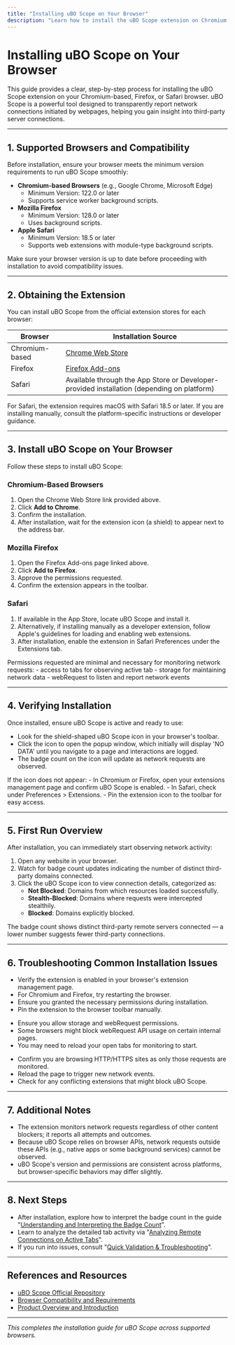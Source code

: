 ```yaml
---
title: "Installing uBO Scope on Your Browser"
description: "Learn how to install the uBO Scope extension on Chromium, Firefox, or Safari browsers. This guide includes download sources, compatibility, and a first-run overview."
---
```


# Installing uBO Scope on Your Browser

This guide provides a clear, step-by-step process for installing the uBO Scope extension on your Chromium-based, Firefox, or Safari browser. uBO Scope is a powerful tool designed to transparently report network connections initiated by webpages, helping you gain insight into third-party server connections.

---

## 1. Supported Browsers and Compatibility

Before installation, ensure your browser meets the minimum version requirements to run uBO Scope smoothly:

- **Chromium-based Browsers** (e.g., Google Chrome, Microsoft Edge)
  - Minimum Version: 122.0 or later
  - Supports service worker background scripts.
- **Mozilla Firefox**
  - Minimum Version: 128.0 or later
  - Uses background scripts.
- **Apple Safari**
  - Minimum Version: 18.5 or later
  - Supports web extensions with module-type background scripts.

<Check>
Make sure your browser version is up to date before proceeding with installation to avoid compatibility issues.
</Check>

---

## 2. Obtaining the Extension

You can install uBO Scope from the official extension stores for each browser:

| Browser         | Installation Source                                                                 |
|-----------------|------------------------------------------------------------------------------------|
| Chromium-based  | [Chrome Web Store](https://chromewebstore.google.com/detail/ubo-scope/bbdpgcaljkaaigfcomhidmneffjjjfgp) |
| Firefox         | [Firefox Add-ons](https://addons.mozilla.org/firefox/addon/ubo-scope/)             |
| Safari          | Available through the App Store or Developer-provided installation (depending on platform) |

<Tip>
For Safari, the extension requires macOS with Safari 18.5 or later. If you are installing manually, consult the platform-specific instructions or developer guidance.
</Tip>

---

## 3. Install uBO Scope on Your Browser

Follow these steps to install uBO Scope:

### Chromium-Based Browsers

1. Open the Chrome Web Store link provided above.
2. Click **Add to Chrome**.
3. Confirm the installation.
4. After installation, wait for the extension icon (a shield) to appear next to the address bar.

### Mozilla Firefox

1. Open the Firefox Add-ons page linked above.
2. Click **Add to Firefox**.
3. Approve the permissions requested.
4. Confirm the extension appears in the toolbar.

### Safari

1. If available in the App Store, locate uBO Scope and install it.
2. Alternatively, if installing manually as a developer extension, follow Apple's guidelines for loading and enabling web extensions.
3. After installation, enable the extension in Safari Preferences under the Extensions tab.

<Note>
Permissions requested are minimal and necessary for monitoring network requests:
- access to tabs for observing active tab
- storage for maintaining network data
- webRequest to listen and report network events
</Note>

---

## 4. Verifying Installation

Once installed, ensure uBO Scope is active and ready to use:

- Look for the shield-shaped uBO Scope icon in your browser's toolbar.
- Click the icon to open the popup window, which initially will display 'NO DATA' until you navigate to a page and interactions are logged.
- The badge count on the icon will update as network requests are observed.

<Check>
If the icon does not appear:
- In Chromium or Firefox, open your extensions management page and confirm uBO Scope is enabled.
- In Safari, check under Preferences > Extensions.
- Pin the extension icon to the toolbar for easy access.
</Check>

---

## 5. First Run Overview

After installation, you can immediately start observing network activity:

1. Open any website in your browser.
2. Watch for badge count updates indicating the number of distinct third-party domains connected.
3. Click the uBO Scope icon to view connection details, categorized as:
   - **Not Blocked**: Domains from which resources loaded successfully.
   - **Stealth-Blocked**: Domains where requests were intercepted stealthily.
   - **Blocked**: Domains explicitly blocked.

<Info>
The badge count shows distinct third-party remote servers connected — a lower number suggests fewer third-party connections.
</Info>

---

## 6. Troubleshooting Common Installation Issues

<AccordionGroup title="Troubleshooting Common Installation Issues">
<Accordion title="Extension Icon Missing After Installation">

- Verify the extension is enabled in your browser's extension management page.
- For Chromium and Firefox, try restarting the browser.
- Ensure you granted the necessary permissions during installation.
- Pin the extension to the browser toolbar manually.
</Accordion>

<Accordion title="Permissions Denied or Not Working">

- Ensure you allow storage and webRequest permissions.
- Some browsers might block webRequest API usage on certain internal pages.
- You may need to reload your open tabs for monitoring to start.
</Accordion>

<Accordion title="Badge Count Does Not Update">

- Confirm you are browsing HTTP/HTTPS sites as only those requests are monitored.
- Reload the page to trigger new network events.
- Check for any conflicting extensions that might block uBO Scope.
</Accordion>
</AccordionGroup>

---

## 7. Additional Notes

- The extension monitors network requests regardless of other content blockers; it reports all attempts and outcomes.
- Because uBO Scope relies on browser APIs, network requests outside these APIs (e.g., native apps or some background services) cannot be observed.
- uBO Scope's version and permissions are consistent across platforms, but browser-specific behaviors may differ slightly.

---

## 8. Next Steps

- After installation, explore how to interpret the badge count in the guide "[Understanding and Interpreting the Badge Count](https://your-docs-url/guides/using-ubo-scope/interpreting-badge)".
- Learn to analyze the detailed tab activity via "[Analyzing Remote Connections on Active Tabs](https://your-docs-url/guides/using-ubo-scope/analyzing-tab-activity)".
- If you run into issues, consult "[Quick Validation & Troubleshooting](https://your-docs-url/getting-started/first-run-experience/quick-validation-and-troubleshooting)".

---

## References and Resources

- [uBO Scope Official Repository](https://github.com/gorhill/uBO-Scope)
- [Browser Compatibility and Requirements](https://your-docs-url/getting-started/installation-setup/prerequisites-system-requirements)
- [Product Overview and Introduction](https://your-docs-url/overview/product-intro-value/what-is-ubo-scope)


---

*This completes the installation guide for uBO Scope across supported browsers.*
